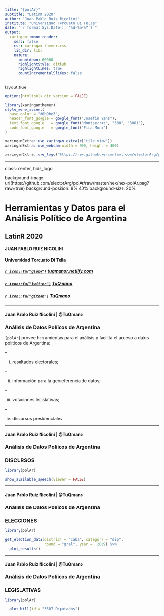 ```yaml
---
title: "{polAr}"
subtitle: "LatinR 2020"
author: "Juan Pablo Ruiz Nicolini"
institute: "Universidad Torcuato Di Tella"
date: "`r format(Sys.Date(), '%d-%m-%Y')`"
output:
  xaringan::moon_reader:
    seal: false
    css: xaringan-themer.css
    lib_dir: libs
    nature:
      countdown: 60000
      highlightStyle: github
      highlightLines: true
      countIncrementalSlides: false
---
```


layout:true


```r
options(htmltools.dir.version = FALSE)
```

```r
library(xaringanthemer)
style_mono_accent(
  base_color = "#0b9be3",
  header_font_google = google_font("Josefin Sans"),
  text_font_google   = google_font("Montserrat", "300", "300i"),
  code_font_google   = google_font("Fira Mono")
)
```

```r
xaringanExtra::use_xaringan_extra(c("tile_view"))
xaringanExtra::use_webcam(width = 900, height = 400)
```


```r
xaringanExtra::use_logo("https://raw.githubusercontent.com/electorArg/polAr/master/hex/hex-polAr.png", width = "100px")
```




---

class: center, hide_logo

background-image: url(https://github.com/electorArg/polAr/raw/master/hex/hex-polAr.png?raw=true)
background-position: 8% 40%
background-size: 20%


# Herramientas y Datos para el Análisis Político de Argentina

## LatinR 2020  

#### JUAN PABLO RUIZ NICOLINI

#### Universidad Torcuato Di Tella

##### [`r icon::fa("globe")`](http://tuqmanor.netlify.com/) [tuqmanor.netlify.com](http://tuqmanor.netlify.com/) 

##### [`r icon::fa("twitter")`](https://twitter.com/TuQmano)  [TuQmano](https://twitter.com/TuQmano) 

##### [`r icon::fa("github")`](https://github.com/tuqmano) [TuQmano](https://github.com/tuqmano)

---


#### Juan Pablo Ruiz Nicolini | **@TuQmano**

### Análisis de Datos Políicos de Argentina

`{polAr}` provee herramientas para el análisis y facilita el acceso a datos políticos de Argentina:

--

(i) resultados electorales;

--

(ii) información para la georeferencia de datos; 

--

(iii) votaciones legislativas;

--

(iv) discursos presidenciales 

---


#### Juan Pablo Ruiz Nicolini | **@TuQmano**

### Análisis de Datos Políicos de Argentina


### DISCURSOS

```r
library(polAr)

show_available_speech(viewer = FALSE)

```



---

#### Juan Pablo Ruiz Nicolini | **@TuQmano**

### Análisis de Datos Políicos de Argentina


### ELECCIONES

```r
library(polAr)

get_election_data(district = "caba", category = "dip",
                  round = "gral", year =  2019) %>% 
  plot_results()

```



---

#### Juan Pablo Ruiz Nicolini | **@TuQmano**

### Análisis de Datos Políicos de Argentina


### LEGISLATIVAS

```r
library(polAr)

  plot_bill(id = "3507-Diputados") 

```


